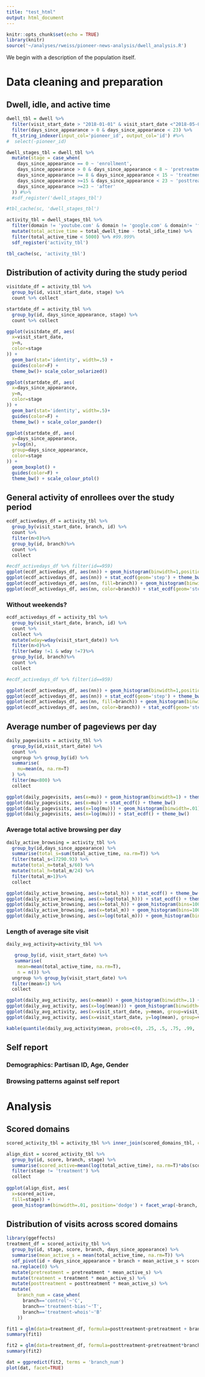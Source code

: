 ```yaml
---
title: "test_html"
output: html_document
---
```


```r
knitr::opts_chunk$set(echo = TRUE)
library(knitr)
source('~/analyses/rweiss/pioneer-news-analysis/dwell_analysis.R')
```

We begin with a description of the population itself.

# Data cleaning and preparation

## Dwell, idle, and active time
```r
dwell_tbl = dwell %>% 
  filter(visit_start_date > "2018-01-01" & visit_start_date <"2018-05-01") %>%
  filter(days_since_appearance > 0 & days_since_appearance < 23) %>%
  ft_string_indexer(input_col='pioneer_id', output_col='id') #%>%
#  select(-pioneer_id) 

dwell_stages_tbl = dwell_tbl %>% 
  mutate(stage = case_when(
    days_since_appearance == 0 ~ 'enrollment',
    days_since_appearance > 0 & days_since_appearance < 8 ~ 'pretreatment',
    days_since_appearance >= 8 & days_since_appearance < 15 ~ 'treatment',
    days_since_appearance >=15 & days_since_appearance < 23 ~ 'posttreatment',
    days_since_appearance >=23 ~ 'after'
  )) #%>%
  #sdf_register('dwell_stages_tbl')

#tbl_cache(sc, 'dwell_stages_tbl')

activity_tbl = dwell_stages_tbl %>% 
  filter(domain != 'youtube.com' & domain != 'google.com' & domain!= 'facebook.com') %>%
  mutate(total_active_time = total_dwell_time - total_idle_time) %>%
  filter(total_active_time < 5000) %>% #99.999%
  sdf_register('activity_tbl')

tbl_cache(sc, 'activity_tbl')
```


## Distribution of activity during the study period
```r
visitdate_df = activity_tbl %>% 
  group_by(id, visit_start_date, stage) %>%
  count %>% collect

startdate_df = activity_tbl %>% 
  group_by(id, days_since_appearance, stage) %>%
  count %>% collect

ggplot(visitdate_df, aes(
  x=visit_start_date,
  y=n,
  color=stage
)) +
  geom_bar(stat='identity', width=.5) +
  guides(color=F) +
  theme_bw()+ scale_color_solarized()

ggplot(startdate_df, aes(
  x=days_since_appearance,
  y=n,
  color=stage
)) +
  geom_bar(stat='identity', width=.5)+
  guides(color=F) +
  theme_bw() + scale_color_pander()

ggplot(startdate_df, aes(
  x=days_since_appearance,
  y=log(n),
  group=days_since_appearance,
  color=stage
)) +
  geom_boxplot() +
  guides(color=F) +
  theme_bw() + scale_colour_ptol()
```

## General activity of enrollees over the study period
```r

ecdf_activedays_df = activity_tbl %>%
  group_by(visit_start_date, branch, id) %>%
  count %>%
  filter(n>0)%>%
  group_by(id, branch)%>%
  count %>%
  collect

#ecdf_activedays_df %>% filter(id==959)
ggplot(ecdf_activedays_df, aes(nn)) + geom_histogram(binwidth=1,position='dodge') + theme_bw()
ggplot(ecdf_activedays_df, aes(nn)) + stat_ecdf(geom='step') + theme_bw()
ggplot(ecdf_activedays_df, aes(nn, fill=branch)) + geom_histogram(binwidth=1,position='dodge') + scale_color_canva(palette='Clean and crisp')
ggplot(ecdf_activedays_df, aes(nn, color=branch)) + stat_ecdf(geom='step') + theme_bw()+ scale_color_canva(palette='Elegant and sophisticated')

```

### Without weekends?
```r
ecdf_activedays_df = activity_tbl %>%
  group_by(visit_start_date, branch, id) %>%
  count %>%
  collect %>%
  mutate(wday=wday(visit_start_date)) %>%
  filter(n>0)%>%
  filter(wday !=1 & wday !=7)%>%
  group_by(id, branch)%>%
  count %>%
  collect

#ecdf_activedays_df %>% filter(id==959)

ggplot(ecdf_activedays_df, aes(nn)) + geom_histogram(binwidth=1,position='dodge') + theme_bw() 
ggplot(ecdf_activedays_df, aes(nn)) + stat_ecdf(geom='step') + theme_bw()
ggplot(ecdf_activedays_df, aes(nn, fill=branch)) + geom_histogram(binwidth=1,position='dodge') + theme_bw()+ scale_fill_canva(palette='Sleek and modern')
ggplot(ecdf_activedays_df, aes(nn, color=branch)) + stat_ecdf(geom='step') + theme_bw()+ scale_color_canva(palette='Modern and minimal')
```


## Average number of pageviews per day
```r
daily_pagevisits = activity_tbl %>%
  group_by(id,visit_start_date) %>%
  count %>%
  ungroup %>% group_by(id) %>%
  summarise(
    mu=mean(n, na.rm=T)
  ) %>%
  filter(mu<800) %>%
  collect

ggplot(daily_pagevisits, aes(x=mu)) + geom_histogram(binwidth=1) + theme_bw()
ggplot(daily_pagevisits, aes(x=mu)) + stat_ecdf() + theme_bw()
ggplot(daily_pagevisits, aes(x=log(mu))) + geom_histogram(binwidth=.01) + theme_bw()
ggplot(daily_pagevisits, aes(x=log(mu))) + stat_ecdf() + theme_bw()

```

### Average total active browsing per day
```r
daily_active_browsing = activity_tbl %>%
  group_by(id,days_since_appearance) %>%
  summarise(total_s=sum(total_active_time, na.rm=T)) %>%
  filter(total_s<17290.93) %>%
  mutate(total_m=total_s/60) %>%
  mutate(total_h=total_m/24) %>%
  filter(total_m>1)%>%
  collect

ggplot(daily_active_browsing, aes(x=total_h)) + stat_ecdf() + theme_bw()
ggplot(daily_active_browsing, aes(x=log(total_h))) + stat_ecdf() + theme_bw()
ggplot(daily_active_browsing, aes(x=total_h)) + geom_histogram(bins=1000, labels=comma)+ theme_bw()
ggplot(daily_active_browsing, aes(x=total_m)) + geom_histogram(bins=1000, labels=comma)+ theme_bw()
ggplot(daily_active_browsing, aes(x=log(total_m))) + geom_histogram(bins=1000, labels=comma)+ theme_bw()
```



### Length of average site visit
```r
daily_avg_activity=activity_tbl %>%

   group_by(id, visit_start_date) %>%
   summarise(
    mean=mean(total_active_time, na.rm=T),
    n = n()) %>%
  ungroup %>% group_by(visit_start_date) %>%
  filter(mean>1) %>%
  collect

ggplot(daily_avg_activity, aes(x=mean)) + geom_histogram(binwidth=.1) + theme_bw()
ggplot(daily_avg_activity, aes(x=log(mean))) + geom_histogram(binwidth=.01) + theme_bw()
ggplot(daily_avg_activity, aes(x=visit_start_date, y=mean, group=visit_start_date)) + geom_boxplot() + theme_bw()
ggplot(daily_avg_activity, aes(x=visit_start_date, y=log(mean), group=visit_start_date)) + geom_boxplot() + theme_bw()

kable(quantile(daily_avg_activity$mean, probs=c(0, .25, .5, .75, .99, .999, .9999, 1)))
```

## Self report

### Demographics: Partisan ID, Age, Gender

### Browsing patterns against self report

# Analysis

## Scored domains
```r
scored_activity_tbl = activity_tbl %>% inner_join(scored_domains_tbl, copy=T) %>% select(-domain2, -pioneer_id)

align_dist = scored_activity_tbl %>%
  group_by(id, score, branch, stage) %>%
  summarise(scored_active=mean(log(total_active_time), na.rm=T)*abs(score)) %>%
  filter(stage != 'treatment') %>%
  collect
  
ggplot(align_dist, aes(
  x=scored_active,
  fill=stage)) + 
  geom_histogram(binwidth=.01, position='dodge') + facet_wrap(~branch, ncol=1)
```


## Distribution of visits across scored domains
```r
library(ggeffects)
treatment_df = scored_activity_tbl %>%
  group_by(id, stage, score, branch, days_since_appearance) %>%
  summarise(mean_active_s = mean(total_active_time, na.rm=T)) %>%
  sdf_pivot(id + days_since_appearance + branch + mean_active_s + score ~ stage) %>%
  na.replace(0) %>%
  mutate(pretreatment = pretreatment * mean_active_s) %>%
  mutate(treatment = treatment * mean_active_s) %>%
  mutate(posttreatment = posttreatment * mean_active_s) %>%
  mutate(
    branch_num = case_when(
      branch=='control'~'C',
      branch=='treatment-bias'~'T',
      branch=='treatment-whois'~'B'
    ))

fit1 = glm(data=treatment_df, formula=posttreatment~pretreatment + branch_num)
summary(fit1)

fit2 = glm(data=treatment_df, formula=posttreatment~pretreatment*branch_num + branch_num)
summary(fit2)

dat = ggpredict(fit2, terms = 'branch_num')
plot(dat, facet=TRUE)
```

